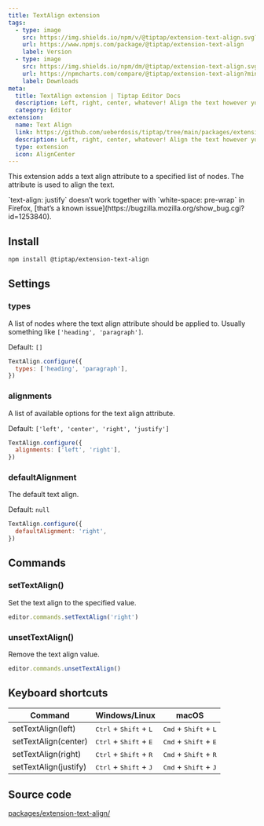 ```yaml
---
title: TextAlign extension
tags:
  - type: image
    src: https://img.shields.io/npm/v/@tiptap/extension-text-align.svg?label=version
    url: https://www.npmjs.com/package/@tiptap/extension-text-align
    label: Version
  - type: image
    src: https://img.shields.io/npm/dm/@tiptap/extension-text-align.svg
    url: https://npmcharts.com/compare/@tiptap/extension-text-align?minimal=true
    label: Downloads
meta:
  title: TextAlign extension | Tiptap Editor Docs
  description: Left, right, center, whatever! Align the text however you like with the Text Align extension. More in the docs!
  category: Editor
extension:
  name: Text Align
  link: https://github.com/ueberdosis/tiptap/tree/main/packages/extension-text-align
  description: Left, right, center, whatever! Align the text however you like.
  type: extension
  icon: AlignCenter
---
```




This extension adds a text align attribute to a specified list of nodes. The attribute is used to align the text.

<Callout title="Firefox bug" variant="default">
  `text-align: justify` doesn’t work together with `white-space: pre-wrap` in Firefox, [that’s a
  known issue](https://bugzilla.mozilla.org/show_bug.cgi?id=1253840).
</Callout>

<CodeDemo path="/Extensions/TextAlign" />

## Install

```bash
npm install @tiptap/extension-text-align
```

## Settings

### types

A list of nodes where the text align attribute should be applied to. Usually something like `['heading', 'paragraph']`.

Default: `[]`

```js
TextAlign.configure({
  types: ['heading', 'paragraph'],
})
```

### alignments

A list of available options for the text align attribute.

Default: `['left', 'center', 'right', 'justify']`

```js
TextAlign.configure({
  alignments: ['left', 'right'],
})
```

### defaultAlignment

The default text align.

Default: `null`

```js
TextAlign.configure({
  defaultAlignment: 'right',
})
```

## Commands

### setTextAlign()

Set the text align to the specified value.

```js
editor.commands.setTextAlign('right')
```

### unsetTextAlign()

Remove the text align value.

```js
editor.commands.unsetTextAlign()
```

## Keyboard shortcuts

| Command               | Windows/Linux                                     | macOS                                            |
| --------------------- | ------------------------------------------------- | ------------------------------------------------ |
| setTextAlign(left)    | <kbd>Ctrl</kbd> + <kbd>Shift</kbd> + <kbd>L</kbd> | <kbd>Cmd</kbd> + <kbd>Shift</kbd> + <kbd>L</kbd> |
| setTextAlign(center)  | <kbd>Ctrl</kbd> + <kbd>Shift</kbd> + <kbd>E</kbd> | <kbd>Cmd</kbd> + <kbd>Shift</kbd> + <kbd>E</kbd> |
| setTextAlign(right)   | <kbd>Ctrl</kbd> + <kbd>Shift</kbd> + <kbd>R</kbd> | <kbd>Cmd</kbd> + <kbd>Shift</kbd> + <kbd>R</kbd> |
| setTextAlign(justify) | <kbd>Ctrl</kbd> + <kbd>Shift</kbd> + <kbd>J</kbd> | <kbd>Cmd</kbd> + <kbd>Shift</kbd> + <kbd>J</kbd> |

## Source code

[packages/extension-text-align/](https://github.com/ueberdosis/tiptap/blob/main/packages/extension-text-align/)
